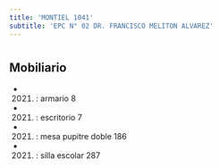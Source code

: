 ```yaml
---
title: 'MONTIEL 1041'
subtitle: 'EPC N° 02 DR. FRANCISCO MELITON ALVAREZ'
---
```


#


## Mobiliario

*  (2021) : armario 8 

*  (2021) : escritorio 7 

*  (2021) : mesa pupitre doble 186 

*  (2021) : silla escolar 287 



